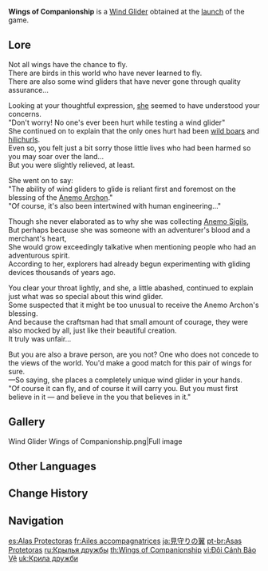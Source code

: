 {{Item Infobox
|title        = Wings of Companion&shy;ship
|id           = 140002
|image        = Item Wings of Companionship.png
|type         = Wind Gliders
|quality      = 4
|description  = A stylized wind glider upon which is inscribed the wish to soar together.
|source1      = [[Wings of Companionship (Event)|Mailed]] to all players as part of the [https://twitter.com/GenshinImpact/status/1302795298318610433 official launch].
}}
'''Wings of Companionship''' is a [[Wind Glider]] obtained at the [https://twitter.com/GenshinImpact/status/1302795298318610433 launch] of the game.

==Lore==
Not all wings have the chance to fly.<br>
There are birds in this world who have never learned to fly.<br>
There are also some wind gliders that have never gone through quality assurance...

Looking at your thoughtful expression, [[Marjorie|she]] seemed to have understood your concerns.<br>
"Don't worry! No one's ever been hurt while testing a wind glider"<br>
She continued on to explain that the only ones hurt had been [[Forest Boar|wild boars]] and [[hilichurl]]s.<br>
Even so, you felt just a bit sorry those little lives who had been harmed so you may soar over the land...<br>
But you were slightly relieved, at least.

She went on to say:<br>
"The ability of wind gliders to glide is reliant first and foremost on the blessing of the [[Anemo Archon]]."<br>
"Of course, it's also been intertwined with human engineering..."

Though she never elaborated as to why she was collecting [[Anemo Sigil]]s,<br>
But perhaps because she was someone with an adventurer's blood and a merchant's heart,<br>
She would grow exceedingly talkative when mentioning people who had an adventurous spirit.<br>
According to her, explorers had already begun experimenting with gliding devices thousands of years ago.

You clear your throat lightly, and she, a little abashed, continued to explain just what was so special about this wind glider.<br>
Some suspected that it might be too unusual to receive the Anemo Archon's blessing.<br>
And because the craftsman had that small amount of courage, they were also mocked by all, just like their beautiful creation.<br>
It truly was unfair...

But you are also a brave person, are you not? One who does not concede to the views of the world. You'd make a good match for this pair of wings for sure.<br>
&mdash;So saying, she places a completely unique wind glider in your hands.<br>
"Of course it can fly, and of course it will carry you. But you must first believe in it &mdash; and believe in the you that believes in it."

==Gallery==
<gallery>
Wind Glider Wings of Companionship.png|Full image
</gallery>

==Other Languages==
{{Other Languages
|en        = Wings of Companionship
|zhs       = 守候之翼
|zhs_rm    = Shǒuhòu zhī Yì
|zht       = 守候之翼
|zht_rm    = Shǒuhòu zhī Yì
|zh_tl     = Wings of Keeping Watch
|ja        = 見守りの翼
|ja_rm     = Mimamori no Tsubasa
|ja_tl     = Wings of Keeping Watch
|ko        = 수호의 날개
|ko_rm     = Suho-ui Nalgae
|ko_tl     = Wings of Protection
|es        = Alas Protectoras
|es_tl     = Protective Wings
|fr        = Ailes accompagnatrices
|fr_tl     = Accompanying Wings
|ru        = Крылья дружбы
|ru_tl     = Wings of Friendship
|th        = Wings of Companionship
|vi        = Đôi Cánh Bảo Vệ
|vi_tl     = Wings of Protection
|de        = Flügel der Kameradschaft
|de_tl     = Wings of Companionship
|id        = Wings of Companionship
|pt        = Asas Protetoras
|pt_tl     = Protective Wings
|tr        = Yoldaşlık Kanatları
|tr_tl     = Companionship Wings
|it        = Ali dell'affinità
|it_tl     = Wings of the Affinity
}}

==Change History==
{{Change History|1.0}}

==Navigation==
{{Dressing Room Navbox|type=glider}}

[[es:Alas Protectoras]]
[[fr:Ailes accompagnatrices]]
[[ja:見守りの翼]]
[[pt-br:Asas Protetoras]]
[[ru:Крылья дружбы]]
[[th:Wings of Companionship]]
[[vi:Đôi Cánh Bảo Vệ]]
[[uk:Крила дружби]]